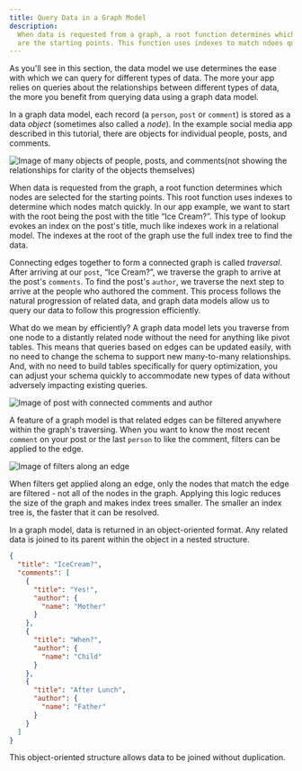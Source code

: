 ```yaml
---
title: Query Data in a Graph Model
description:
  When data is requested from a graph, a root function determines which nodes
  are the starting points. This function uses indexes to match ndoes quickly.
---
```


As you'll see in this section, the data model we use determines the ease with
which we can query for different types of data. The more your app relies on
queries about the relationships between different types of data, the more you
benefit from querying data using a graph data model.

In a graph data model, each record (a `person`, `post` or `comment`) is stored
as a data _object_ (sometimes also called a _node_). In the example social media
app described in this tutorial, there are objects for individual people, posts,
and comments.

![Image of many objects of people, posts, and comments(not showing the relationships for clarity of the objects themselves)](/images/dgraph/guides/data-model-101/evolution-18.png)

When data is requested from the graph, a root function determines which nodes
are selected for the starting points. This root function uses indexes to
determine which nodes match quickly. In our app example, we want to start with
the root being the post with the title “Ice Cream?”. This type of lookup evokes
an index on the post's title, much like indexes work in a relational model. The
indexes at the root of the graph use the full index tree to find the data.

Connecting edges together to form a connected graph is called _traversal_. After
arriving at our `post`, “Ice Cream?”, we traverse the graph to arrive at the
post's `comments`. To find the post's `author`, we traverse the next step to
arrive at the people who authored the comment. This process follows the natural
progression of related data, and graph data models allow us to query our data to
follow this progression efficiently.

What do we mean by efficiently? A graph data model lets you traverse from one
node to a distantly related node without the need for anything like pivot
tables. This means that queries based on edges can be updated easily, with no
need to change the schema to support new many-to-many relationships. And, with
no need to build tables specifically for query optimization, you can adjust your
schema quickly to accommodate new types of data without adversely impacting
existing queries.

![Image of post with connected comments and author](/images/dgraph/guides/data-model-101/evolution-19.png)

A feature of a graph model is that related edges can be filtered anywhere within
the graph's traversing. When you want to know the most recent `comment` on your
post or the last `person` to like the comment, filters can be applied to the
edge.

![Image of filters along an edge](/images/dgraph/guides/data-model-101/evolution-21.png)

When filters get applied along an edge, only the nodes that match the edge are
filtered - not all of the nodes in the graph. Applying this logic reduces the
size of the graph and makes index trees smaller. The smaller an index tree is,
the faster that it can be resolved.

In a graph model, data is returned in an object-oriented format. Any related
data is joined to its parent within the object in a nested structure.

```json
{
  "title": "IceCream?",
  "comments": [
    {
      "title": "Yes!",
      "author": {
        "name": "Mother"
      }
    },
    {
      "title": "When?",
      "author": {
        "name": "Child"
      }
    },
    {
      "title": "After Lunch",
      "author": {
        "name": "Father"
      }
    }
  ]
}
```

This object-oriented structure allows data to be joined without duplication.
